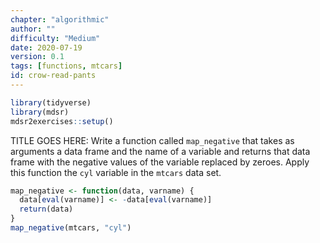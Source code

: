 ```yaml
---
chapter: "algorithmic"
author: ""
difficulty: "Medium"
date: 2020-07-19 
version: 0.1
tags: [functions, mtcars]
id: crow-read-pants
---
```


```r
library(tidyverse)
library(mdsr)
mdsr2exercises::setup()
```

TITLE GOES HERE: Write a function called `map_negative` that takes as arguments a data frame and the
name of a variable and returns that data frame with the negative values of the variable
replaced by zeroes.  Apply this function the `cyl` variable in the `mtcars` data set.

 <!--begin-answer-->
```r
map_negative <- function(data, varname) {
  data[eval(varname)] <- -data[eval(varname)]
  return(data)
}
map_negative(mtcars, "cyl")
```
  <!--end-answer-->



